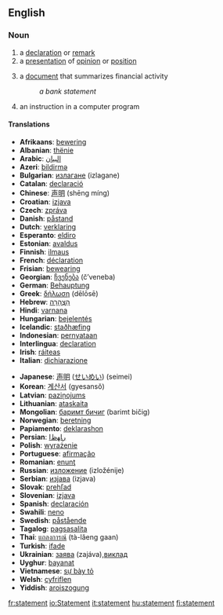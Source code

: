 ==English==

===Noun===
{{en-noun-reg}}

#a [[declaration]] or [[remark]]
#a [[presentation]] of [[opinion]] or [[position]]
# {{finance}} a [[document]] that summarizes financial activity
#:''a bank statement''
# {{computing}} an instruction in a computer program

====Translations====
{{top}}<!--languages from A to I go here-->
*'''Afrikaans''': [[bewering]]
*'''Albanian''': [[thënie]]
*'''Arabic''': [[البيان]]
*'''Azeri''': [[bildirmə]]
*'''Bulgarian''': [[излагане]] (izlagane)
*'''Catalan''': [[declaració]]
*'''Chinese''': [[声明]] (shēng míng)
*'''Croatian''': [[izjava]]
*'''Czech''': [[zpráva]]
*'''Danish''': [[påstand]]
*'''Dutch''': [[verklaring]]
*'''Esperanto''': [[eldiro]]
*'''Estonian''': [[avaldus]]
*'''Finnish''': [[ilmaus]]
*'''French''': [[déclaration]]
*'''Frisian''': [[bewearing]]
*'''Georgian''': [[ჩვენება]] (č’veneba)
*'''German''': [[Behauptung]]
*'''Greek''': [[δήλωση]] (dēlōsē)
*'''Hebrew''': [[הַצְהָרָה]]
*'''Hindi''': [[varnana]]
*'''Hungarian''': [[bejelentés]]
*'''Icelandic''': [[staðhæfing]]
*'''Indonesian''': [[pernyataan]]
*'''Interlingua''': [[declaration]]
*'''Irish''': [[ráiteas]]
*'''Italian''': [[dichiarazione]]
{{mid}}<!--languages from J to Z go here-->
*'''Japanese''': [[声明]] ([[せいめい]]) (seimei)
*'''Korean''': [[계산서]] (gyesansŏ)
*'''Latvian''': [[paziņojums]]
*'''Lithuanian''': [[ataskaita]]
*'''Mongolian''': [[баримт бичиг]] (barimt bičig)
*'''Norwegian''': [[beretning]]
*'''Papiamento''': [[deklarashon]]
*'''Persian''': [[ﺭﺎﻬﻅﺍ]]
*'''Polish''': [[wyrażenie]]
*'''Portuguese''': [[afirmação]]
*'''Romanian''': [[enunţ]]
*'''Russian''': [[изложение]] (izložénije)
*'''Serbian''': [[изјава]] (izjava)
*'''Slovak''': [[prehľad]]
*'''Slovenian''': [[izjava]]
*'''Spanish''': [[declaración]]
*'''Swahili''': [[neno]]
*'''Swedish''': [[påstående]]
*'''Tagalog''': [[pagsasalita]]
*'''Thai''': [[แถลงการณ์]] (tà-lăeng gaan)
*'''Turkish''': [[ifade]]
*'''Ukrainian''': [[заява]] (zajáva),[[виклад]]
*'''Uyghur''': [[bayanat]]
*'''Vietnamese''': [[sự bày tỏ]]
*'''Welsh''': [[cyfriflen]]
*'''Yiddish''': [[aroiszogung]]
{{bottom}}

[[fr:statement]]
[[io:Statement]]
[[it:statement]]
[[hu:statement]]
[[fi:statement]]